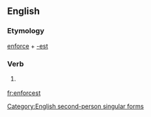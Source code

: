 ==English==

===Etymology===
[[enforce]] + [[-est]]

===Verb===
{{en-verb form}}

# {{context|archaic|lang=en}} {{form of|Second-person singular simple present form|enforce}}

[[Category:English second-person singular forms]]

[[fr:enforcest]]